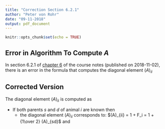 ```yaml
---
title: "Correction Section 6.2.1"
author: "Peter von Rohr"
date: "09-11-2018"
output: pdf_document
---
```


```r
knitr::opts_chunk$set(echo = TRUE)
```

## Error in Algorithm To Compute $A$
In section 6.2.1 of [chapter 6](https://charlotte-ngs.github.io/LBGFS2018/cn/06-gencov.pdf) of the course notes (published on 2018-11-02), there is an error in the formula that computes the diagonal element $(A)_{ii}$


## Corrected Version
The diagonal element $(A)_{ii}$ is computed as

* If both parents $s$ and $d$ of animal $i$ are known then 
    + the diagonal element $(A)_{ii}$ corresponds to: $(A)_{ii} = 1 + F_i = 1 + {1\over 2} (A)_{sd}$ and
